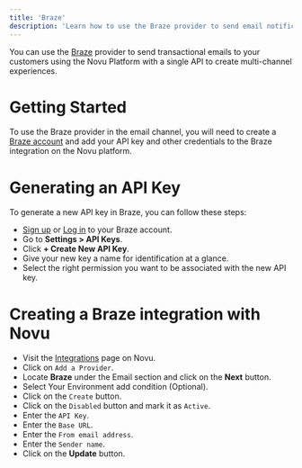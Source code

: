 ```yaml
---
title: 'Braze'
description: 'Learn how to use the Braze provider to send email notifications using Novu'
---
```


You can use the [Braze](https://braze.com/) provider to send transactional emails to your customers using the Novu Platform with a single API to create multi-channel experiences.

# Getting Started

To use the Braze provider in the email channel, you will need to create a [Braze account](https://braze.com/) and add your API key and other credentials to the Braze integration on the Novu platform.

# Generating an API Key

To generate a new API key in Braze, you can follow these steps:

- [Sign up](https://braze.com) or [Log in](https://braze.com) to your Braze account.
- Go to **Settings > API Keys**.
- Click **+ Create New API Key**.
- Give your new key a name for identification at a glance.
- Select the right permission you want to be associated with the new API key.


# Creating a Braze integration with Novu

- Visit the [Integrations](https://web.novu.co/integrations) page on Novu.
- Click on `Add a Provider`.
- Locate **Braze** under the Email section and click on the **Next** button.
- Select Your Environment add condition (Optional).
- Click on the `Create` button.
- Click on the `Disabled` button and mark it as `Active`.
- Enter the `API Key`.
- Enter the `Base URL`.
- Enter the `From email address`.
- Enter the `Sender name`.
- Click on the **Update** button.
